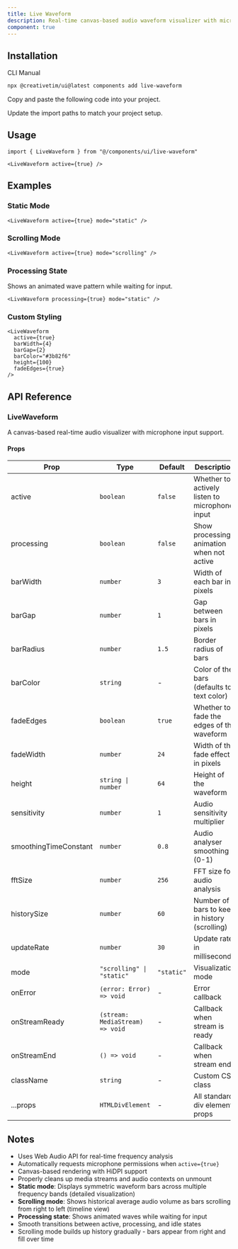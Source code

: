 ```yaml
---
title: Live Waveform
description: Real-time canvas-based audio waveform visualizer with microphone input and customizable rendering modes.
component: true
---
```


<ComponentPreview
  name="live-waveform-demo"
  title="Live Waveform"
  description="Real-time microphone input visualization with audio reactivity."
/>

## Installation

<CodeTabs>

<TabsList>
  <TabsTrigger value="cli">CLI</TabsTrigger>
  <TabsTrigger value="manual">Manual</TabsTrigger>
</TabsList>

<TabsContent value="cli">

```bash
npx @creativetim/ui@latest components add live-waveform
```

</TabsContent>

<TabsContent value="manual">

<Steps>

<Step>Copy and paste the following code into your project.</Step>

<ComponentSource name="live-waveform" title="components/ui/live-waveform.tsx" />

<Step>Update the import paths to match your project setup.</Step>

</Steps>

</TabsContent>

</CodeTabs>

## Usage

```tsx showLineNumbers
import { LiveWaveform } from "@/components/ui/live-waveform"
```

```tsx showLineNumbers
<LiveWaveform active={true} />
```

## Examples

### Static Mode

```tsx showLineNumbers
<LiveWaveform active={true} mode="static" />
```

### Scrolling Mode

```tsx showLineNumbers
<LiveWaveform active={true} mode="scrolling" />
```

### Processing State

Shows an animated wave pattern while waiting for input.

```tsx showLineNumbers
<LiveWaveform processing={true} mode="static" />
```

### Custom Styling

```tsx showLineNumbers
<LiveWaveform
  active={true}
  barWidth={4}
  barGap={2}
  barColor="#3b82f6"
  height={100}
  fadeEdges={true}
/>
```

## API Reference

### LiveWaveform

A canvas-based real-time audio visualizer with microphone input support.

#### Props

| Prop                  | Type                            | Default    | Description                                    |
| --------------------- | ------------------------------- | ---------- | ---------------------------------------------- |
| active                | `boolean`                       | `false`    | Whether to actively listen to microphone input |
| processing            | `boolean`                       | `false`    | Show processing animation when not active      |
| barWidth              | `number`                        | `3`        | Width of each bar in pixels                    |
| barGap                | `number`                        | `1`        | Gap between bars in pixels                     |
| barRadius             | `number`                        | `1.5`      | Border radius of bars                          |
| barColor              | `string`                        | -          | Color of the bars (defaults to text color)     |
| fadeEdges             | `boolean`                       | `true`     | Whether to fade the edges of the waveform      |
| fadeWidth             | `number`                        | `24`       | Width of the fade effect in pixels             |
| height                | `string \| number`              | `64`       | Height of the waveform                         |
| sensitivity           | `number`                        | `1`        | Audio sensitivity multiplier                   |
| smoothingTimeConstant | `number`                        | `0.8`      | Audio analyser smoothing (0-1)                 |
| fftSize               | `number`                        | `256`      | FFT size for audio analysis                    |
| historySize           | `number`                        | `60`       | Number of bars to keep in history (scrolling)  |
| updateRate            | `number`                        | `30`       | Update rate in milliseconds                    |
| mode                  | `"scrolling" \| "static"`       | `"static"` | Visualization mode                             |
| onError               | `(error: Error) => void`        | -          | Error callback                                 |
| onStreamReady         | `(stream: MediaStream) => void` | -          | Callback when stream is ready                  |
| onStreamEnd           | `() => void`                    | -          | Callback when stream ends                      |
| className             | `string`                        | -          | Custom CSS class                               |
| ...props              | `HTMLDivElement`                | -          | All standard div element props                 |

## Notes

- Uses Web Audio API for real-time frequency analysis
- Automatically requests microphone permissions when `active={true}`
- Canvas-based rendering with HiDPI support
- Properly cleans up media streams and audio contexts on unmount
- **Static mode**: Displays symmetric waveform bars across multiple frequency bands (detailed visualization)
- **Scrolling mode**: Shows historical average audio volume as bars scrolling from right to left (timeline view)
- **Processing state**: Shows animated waves while waiting for input
- Smooth transitions between active, processing, and idle states
- Scrolling mode builds up history gradually - bars appear from right and fill over time
